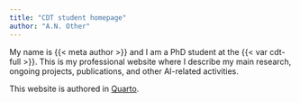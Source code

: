 ```yaml
---
title: "CDT student homepage"
author: "A.N. Other"
---
```


My name is {{< meta author >}} and I am a PhD student at the {{< var cdt-full >}}. 
This is my professional website where I describe my main research, ongoing projects, publications, and other AI-related activities. 

This website is authored in [Quarto](https://quarto.org/docs/websites).
